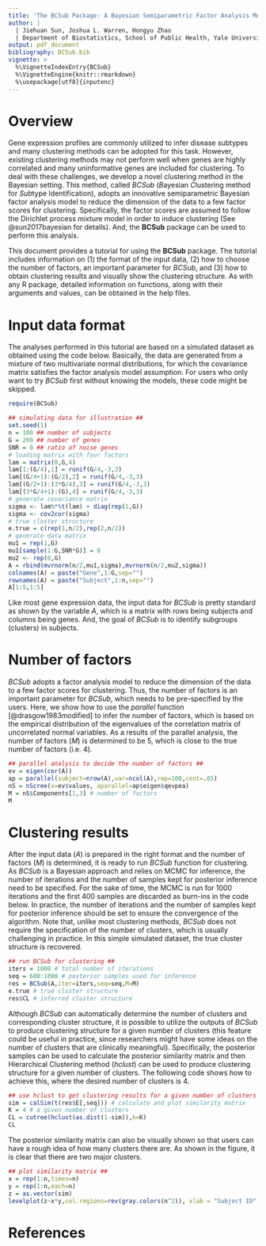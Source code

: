 ```yaml
---
title: 'The BCSub Package: A Bayesian Semiparametric Factor Analysis Model for Subtype Identification'
author: |
  | Jiehuan Sun, Joshua L. Warren, Hongyu Zhao
  | Department of Biostatistics, School of Public Health, Yale University
output: pdf_document
bibliography: BCSub.bib
vignette: >
  %\VignetteIndexEntry{BCSub}
  %\VignetteEngine{knitr::rmarkdown}
  %\usepackage[utf8]{inputenc}
---
```


# Overview

Gene expression profiles are commonly utilized to infer disease subtypes and many clustering methods can be adopted for this task. However, existing clustering methods may not perform well when genes are highly correlated and many uninformative genes are included for clustering. To deal with these challenges, we develop a novel clustering method in the Bayesian setting. This method, called *BCSub* (*B*ayesian *C*lustering method for *Sub*type Identification), adopts an innovative semiparametric Bayesian factor analysis model to reduce the dimension of the data to a few factor scores for clustering. Specifically, the factor scores are assumed to follow the Dirichlet process mixture model in order to induce clustering (See @sun2017bayesian for details). And, the **BCSub** package can be used to perform this analysis.

This document provides a tutorial for using the **BCSub** package. The tutorial includes information on (1) the format of the input data, (2) how to choose the number of factors, an important parameter for *BCSub*, and (3) how to obtain clustering results and visually show the clustering structure. As with any R package, detailed information on functions, along with their arguments and values, can be obtained in the help files. 

# Input data format
The analyses performed in this tutorial are based on a simulated dataset as obtained using the code below. Basically, the data are generated from a mixture of two multivariate normal distributions, for which the covariance matrix satisfies the factor analysis model assumption. For users who only want to try *BCSub* first without knowing the models, these code might be skipped.

```r
require(BCSub)
```

```r
## simulating data for illustration ##
set.seed(1)
n = 100 ## number of subjects
G = 200 ## number of genes
SNR = 0 ## ratio of noise genes
# loading matrix with four factors
lam = matrix(0,G,4)
lam[1:(G/4),1] = runif(G/4,-3,3)
lam[(G/4+1):(G/2),2] = runif(G/4,-3,3)
lam[(G/2+1):(3*G/4),3] = runif(G/4,-3,3)
lam[(3*G/4+1):(G),4] = runif(G/4,-3,3)
# generate covariance matrix
sigma <- lam%*%t(lam) + diag(rep(1,G))
sigma <- cov2cor(sigma)
# true cluster structure
e.true = c(rep(1,n/2),rep(2,n/2))
# generate data matrix
mu1 = rep(1,G)
mu1[sample(1:G,SNR*G)] = 0
mu2 <- rep(0,G)
A = rbind(mvrnorm(n/2,mu1,sigma),mvrnorm(n/2,mu2,sigma))
colnames(A) = paste("Gene",1:G,sep="")
rownames(A) = paste("Subject",1:n,sep="")
A[1:5,1:5]
```
Like most gene expression data, the input data for *BCSub* is pretty standard as shown by the variable *A*, which is a matrix with rows being subjects and columns being genes. And, the goal of *BCSub* is to identify subgroups (clusters) in subjects. 

# Number of factors
*BCSub* adopts a factor analysis model to reduce the dimension of the data to a few factor scores for clustering. Thus, the number of factors is an important parameter for *BCSub*, which needs to be pre-specified by the users. Here, we show how to use the *parallel* function [@drasgow1983modified] to infer the number of factors, which is based on the empirical distribution of the eigenvalues of the correlation matrix of uncorrelated normal variables. As a results of the parallel analysis, the number of factors (*M*) is determined to be 5, which is close to the true number of factors (i.e. 4).

```r
## parallel analysis to decide the number of factors ##
ev = eigen(cor(A))
ap = parallel(subject=nrow(A),var=ncol(A),rep=100,cent=.05)
nS = nScree(x=ev$values, aparallel=ap$eigen$qevpea)
M = nS$Components[1,3] # number of factors
M
```


# Clustering results
After the input data (*A*) is prepared in the right format and the number of factors (*M*) is determined, it is ready to run *BCSub* function for clustering. As *BCSub* is a Bayesian approach and relies on MCMC for inference, the number of iterations and the number of samples kept for posterior inference need to be specified. For the sake of time, the MCMC is run for 1000 iterations and the first 400 samples are discarded as burn-ins in the code below. In practice, the number of iterations and the number of samples kept for posterior inference should be set to ensure the convergence of the algorithm. Note that, unlike most clustering methods, *BCSub* does not require the specification of the number of clusters, which is usually challenging in practice.  In this simple simulated dataset, the true cluster structure is recovered.

```r
## run BCSub for clustering ##
iters = 1000 # total number of iterations
seq = 600:1000 # posterior samples used for inference
res = BCSub(A,iter=iters,seq=seq,M=M)
e.true # true cluster structure
res$CL # inferred cluster structure
```

Although *BCSub* can automatically determine the number of clusters and corresponding cluster structure, it is possible to utilize the outputs of *BCSub* to produce clustering structure for a given number of clusters (this feature could be useful in practice, since researchers might have some ideas on the number of clusters that are clinically meaningful). Specifically, the posterior samples can be used to calculate the posterior similarity matrix and then Hierarchical Clustering method (*hclust*) can be used to produce clustering structure for a given number of clusters. The following code shows how to achieve this, where the desired number of clusters is 4.

```r
## use hclust to get clustering results for a given number of clusters ##
sim = calSim(t(res$E[,seq])) # calculate and plot similarity matrix
K = 4 # a given number of clusters
CL = cutree(hclust(as.dist(1-sim)),k=K)
CL
```

The posterior similarity matrix can also be visually shown so that users can have a rough idea of how many clusters there are. As shown in the figure, it is clear that there are two major clusters.

```r
## plot similarity matrix ##
x = rep(1:n,times=n)
y = rep(1:n,each=n)
z = as.vector(sim)
levelplot(z~x*y,col.regions=rev(gray.colors(n^2)), xlab = "Subject ID",ylab = "Subject ID")
```


# References
